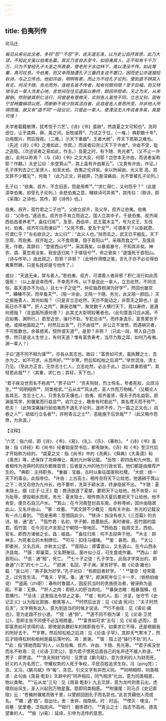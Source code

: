 ```yaml
---
---
---
```

title: 伯夷列传
---



司马迁

*每见从来论此文者，多将“怨”“不怨”字，说天道无准，以为史公自抒其愤，此乃大谬。不知此文虽以伯夷名篇，其实乃言自古至今，如伯夷其人，正不知有千千万万，只为不曾经孔子大圣之所表章，便老死于水边林下，竟以湮没不传。如此等鼙，真可叹息。今伯夷，则又幸而独遭孔子三番四复说不置口，因而史公亦遂搜拾秋诗，与之立传也。他如许由，明明有冢，而止为不经孔子论列，便到底不辨其人有无，何况卞随、务光而外，连姓名皆不传者，知有何限何限？至于后幅，则又特地与此一辈人洗发心地，言世间往往见盗跖以寿终，颜回卒短命。天之为天，从来颠倒。然则彼其积仁洁行，何曾是有意微天，实则各人禀性不同，立志又别，固有宁甘枵腹槁项以死，而断断不肯少损其洁白者。此自是各人意思所至，并非他人所得而强，故又有“道不同”一段议论，只是此一辈人，便湮没无人传说者多矣，真是可惜！*

夫学者载籍极博，犹考信于六艺¹。《诗》《书》虽缺²，然虞夏之文可知也³。尧将逊位，让于虞舜，舜、禹之间，岳牧咸荐⁴，乃试之于位，（一难。）典职数十年⁵，功用既兴，然后授政。（二难。）示天下重器⁶，王者大统⁷，传天下若斯之难也。（先述《诗》《书》之难如此，作宾。）而说者曰尧让天下于许由⁸，许由不受，耻之逃隐。（次述说者之易如此，作主。）及夏之时，有卞随、务光者⁹。（又不止一许由）。此何以称焉？（与《诗》《书》之文大反，何耶？岂世本无许由，而说者妄称耶？作翻。）太史公曰：余登箕山¹⁰，其上盖有许由冢云¹¹。（又真有许由，作证。）孔子序列古之仁圣贤人，如吴太伯、伯夷之伦详矣。余以所闻由、光义至
高，其文辞不少概见¹²，何哉？（此乃正文，非疑辞，乃是深痛由、光不曾被孔子论列。）

孔子曰：“伯夷、叔齐，不念旧恶，怨是用希¹³。”“求仁得仁，又何怨乎？”（此是深幸伯夷，却受孔子论列。）余悲伯夷之意，睹轶诗可异焉¹⁴，其传曰：（轶诗，即《采薇》之诗也。其传，即《诗传》也。）

伯夷、叔齐，孤竹君之二子也¹⁵。父欲立叔齐，及父卒，叔齐让伯夷。伯夷曰：“父命也。”遂逃去。叔齐亦不肯立而逃之。国人立其中子。于是伯夷、叔齐闻西伯昌善养老¹⁶，盍往归焉¹⁷。及至，西伯卒，武王载木主¹⁸，号为文王，东伐纣。伯夷、叔齐叩马而谏曰¹⁹：“父死不葬，爱及干戈²⁰，可谓孝乎？以臣弑君，可谓仁乎？”左右欲兵之。太公曰²¹：“此义人也。”扶而去之。武王已平殷乱，天下宗周，而伯夷、叔齐耻之，义不食周粟，隐于首阳山²²，采薇而食之²³。及饿且死，作歌。其辞曰：“登彼西山兮²⁴，采其薇矣。以暴易暴兮，不知其非矣。神农、虞、夏忽焉没矣，我安适归矣？于嗟徂兮²⁵，命之衰矣！”遂饿死于首阳山。（诗与传毕。）由此观之，怨邪？非邪？（此特作滑稽之笔，言孔子亦不必论得伯夷果然确，只是名姓却是亏他传了。）

或曰：“天道无亲，常与善人。”若伯夷、叔齐，可谓善人者非邪？积仁洁行如此而饿死！（以上是说幸而传，不幸而不传。以下是说此一辈人，立志屹然，不同流俗，虽天道亦不为动。）且七十子之徒²⁶，仲尼独荐颜渊为好学²⁷，然回也屡空²⁸，糟榛不厌，而卒蚤天²⁹，（陪一许由，又陪一卞随、务光，此又陪一颜回。）天之报施善人，其何如哉？（只是言立志屹然，天亦不能动之，非晋天之辞也。）盗跖日杀不辜³⁰，肝人之肉³¹，暴戾恣睢³²，聚党数千人横行天下，竟以寿终，是遵何德哉？（言盗跖所遵何德？）此其尤大彰明较著者也。（此句意首只应从跖，不应如夷、渊所行。）若至近世，操行不轨，专犯忌讳³³，而终身逸乐，富贵累世不绝。或择地面蹈之³⁴，时然后出言³⁵，行不由径³⁶，非公正不发愤，而遇祸灾者，不可胜数也。余甚惑焉，傥所谓天道³⁷，是邪？非邪？（只此一段，带入自己怨愤，然只是说人生世上，有何天道？惟有富贵寿考，当尽力取之耳，如何乃有夷、渊一辈人？）

子曰“道不同不相为谋³⁸”，亦各从其志也。故曰：“富贵如可求，虽执鞭之士，吾亦为之。如不可求，从吾所好。”³⁹“岁寒，然后知松柏之后凋⁴⁰。”举世混浊，清士乃见。（至此方正言。无奈志士仁人，立志屹然，必出于此。）岂以其重若彼⁴¹，其轻若此哉⁴²？（其重，求仁也；其轻，天下也。）

“君子疾没世而名不称焉⁴³。”贾子曰⁴⁴：“贪夫徇财，烈士徇名，夸者死权，众庶冯生。”⁴⁵“同明相照⁴⁶，同类相求。”“云从龙⁴⁷风从虎，圣人作而万物睹。”（又概论人各其志，言志士仁人，只贵名存天壤也。）伯夷、叔齐虽贤，得夫子而名益彰。颜渊虽笃学，附骥尾而行益显⁴⁸。岩穴之士，趣舍有时若此⁴⁹，类名堙灭而不称⁵⁰，悲夫！（此特深痛操行如伯夷而不遇孔子论列，遂终不传，乃一篇之正文也。）闾巷之人⁵¹，欲砥行立名者⁵²，非附青云之士⁵³，恶能施于后世哉⁵⁴？（此又略作怨愤，为余波。）

【注释】

¹六艺：指六经，即《诗》、《书》、《易》、《礼》、《乐》、《春秋》。
²《诗》《书》虽缺：指《诗经》和《尚书》经秦始皇焚书后，都有缺失。《诗》和《书》至汉代后才开始称为经的。
³虞夏之文：指《尚书》中的《尧典》、《舜典》《大禹谟》和《禹贡》等，还保存了尧舜禅让、禹别九州等记载。
⁴岳牧：即四岳和九州牧。前者相传为尧舜时的四方都族首领；后者是九州的地方行政长官。他们都是由推荐产生的。
⁵典职：主持职务。
⁶重器：宝器，古时以象征国家和社稷。
⁷大统：统一天下的事业。此指帝位。
⁸许由：上古高士。相传尧将天下让给他，他遁耕于箕山之下；尧又召他为九州长，他不要听，洗耳于颍水滨，终身隐居不出。
⁹卞随：夏末隐士。据《庄子·让王》载：商汤放逐了夏桀，要把天下让给他，他不肯受，以为耻辱，便投稠水而死。务光：夏末隐士，相传商汤灭夏后要把天下让给他，他不肯受，便负石自沉卢水。
¹⁰箕山：在今河南登封县东南。亦称粤岭，因许由隐居此山，又名许由山。
¹¹冢：坟墓。
¹²其文辞不少概见：指有关许由、务光的记载没有一点儿看到。
¹³怨是用希：怨恨因此少。
¹⁴轶诗：指没有收入《三百篇》的古诗。轶，通“逸”。
¹⁵孤竹君：名初，字子朝，姓墨胎氏。离时诸侯，孤竹国的国君。孤竹国：在今河北卢龙至辽宁朝阳一带地区。
¹⁶西伯昌：指周文王。西伯，官名，即西方诸侯之长。昌：姬昌。
¹⁷盍往归焉：何不去投奔于他。
¹⁸木主：即神主，为死者立的木制牌位。
¹⁹叩马：扣住马缰绳。
²⁰爰：甚而、竟。
²¹太公：即姜尚，又名吕尚，亦称太公望。
²²首阳山：即雷首山，又名首山，在今山西永济县南。
²³薇：即巢菜，又名野豌豆。茎叶似小豆，可生食或作羹。
²⁴西山：即首阳山。
²⁵徂：通“殂”，死亡。
²⁶七十子之徒：孔子学生，此指才学突出的，即身通“六艺”的七十二人。
²⁷颜渊：名回，字子渊。家贫好学。据《论语·雍也》载：“哀公问：“弟子孰为好学。”孔子对曰：“有颜回者好学。＇”
²⁸屡空：经常匮乏，过穷苦生活。
²⁹蚤夭：早死。蚤，通“早”。颜渊死年仅三十一岁。（依杨伯峻说）
³⁰盗跖（zhí职）：春秋时鲁国人，因反抗当时的贵族统治者，被诬称为盗跖。不辜：无罪。
³¹肝人之肉：即把人的肝当肉吃。
³²暴戾恣睢：粗暴强横，任意横行。
³³忌讳：这里指法令禁止之事。
³⁴或：有的人。蹈：涉足。张守节《史记正义》认为指北郭骆、鲍焦等人。
³⁵时然后出言：见《论语·宪问》：“夫子时然后言”，文字稍有出入，意为到适当的时候才说话。
³⁶行不由径：见《语论·雍也》，意为走路不抄小道。
³⁷傥：通“倘”。
³⁸道不同不相为谋：见《论语·卫灵公》，意即主张不同便不必互相商量。
³⁹“富贵如可求”五句：见《论语·述而》，意即富贵如可求得的话，即使是执鞭赶车的贱职我也干。如果求它不得，还是根据我的所好去干。
⁴⁰岁寒，然后知松柏之后凋：见《论语·子罕》，意即天气寒冷了，然后才晓得松树和柏树是最后落叶的。凋：衰谢。
⁴¹彼：指上述“操行不轨”的人。
⁴²此：指“择她而蹈”的人，以及伯夷、叔齐、许由、卞随、务光等。
⁴³君子疾没世而名不称焉：见《论语·卫灵公》，意为君子恨死后面自己的名声还不被人称道。
⁴⁴贾子：即贾谊。
⁴⁵“贪夫徇财”四句：见贾谊《鹏鸟赋》，意为贪利的人为财而死，好义的人为名而亡，夺耀权势的人死于争权，平民百姓追求生存。冯（píng凭）；贪。又冯，《鹏鸟赋》作“每”，贪恋。引文文字有异而义同。
⁴⁶同明相照，同类相求：此句由《周易·乾卦》爻辞中的“同声相应，同气相求”化出，意为同类相惑，物以类聚。
⁴⁷“云从龙”三句：见《周易·乾卦》九五爻辞，意为龙吟则景云出，虎啸则谷风生，圣人兴起则万物星露。意即同类相感。
⁴⁸附骥尾：司马贞《史记索隐》云：“苍蝇附骥尾而致千里，以譬颜回因孔子而名彰也。”此言凭藉他人而成名。
⁴⁹趣：通“趋”，指出仕。舍：舍弃，指隐居。时：时运。
⁵⁰堙灭：埋没。
⁵¹闾巷：犹里巷，泛指民间。
⁵²砥行：磨炼德行。
⁵³青云之士：指志节高尚、德高望重的人。
⁵⁴施（yì易）：延续，引申为流传的意思。